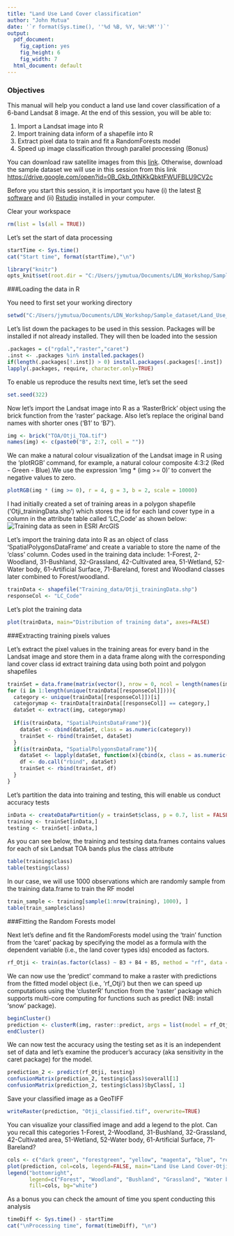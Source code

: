 ```yaml
---
title: "Land Use Land Cover classification"
author: "John Mutua"
date: '`r format(Sys.time(), ''%d %B, %Y, %H:%M'')`'
output:
  pdf_document:
    fig_caption: yes
    fig_height: 6
    fig_width: 7
  html_document: default
---
```


### Objectives
This manual will help you conduct a land use land cover classification of a 6-band Landsat 8 image.
At the end of this session, you will be able to:

1.  Import a Landsat image into R 
2.  Import training data inform of a shapefile into R
3.  Extract pixel data to train and fit a RandomForests model
4.  Speed up image classification through parallel processing (Bonus)

You can download raw satellite images from this [link](http://earthexplorer.usgs.gov/). Otherwise,
download the sample dataset we will use in this session from this link <https://drive.google.com/open?id=0B_Gkb_0tNKkQbktFWUFBLU9CV2c>

Before you start this session, it is important you have (i) the latest [R software](https://cran.r-project.org/bin/windows/base/) and (ii) [Rstudio](https://www.rstudio.com/) installed in your computer.

Clear your workspace
```r
rm(list = ls(all = TRUE))
```

Let's set the start of data processing
```r
startTime <- Sys.time()
cat("Start time", format(startTime),"\n")
```

```r
library("knitr")
opts_knit$set(root.dir = "C:/Users/jymutua/Documents/LDN_Workshop/Sample_dataset/Land_Use_Land_Cover")
```

###Loading the data in R

You need to first set your working directory
```r
setwd("C:/Users/jymutua/Documents/LDN_Workshop/Sample_dataset/Land_Use_Land_Cover")
```

Let's list down the packages to be used in this session. Packages will be installed if not already installed.
They will then be loaded into the session
```r
.packages = c("rgdal","raster","caret")
.inst <- .packages %in% installed.packages()
if(length(.packages[!.inst]) > 0) install.packages(.packages[!.inst])
lapply(.packages, require, character.only=TRUE)
```

To enable us reproduce the results next time, let's set the seed
```r
set.seed(322)
```

Now let’s import the Landsat image into R as a 'RasterBrick' object using the brick function from the 'raster' package. 
Also let’s replace the original band names with shorter ones (‘B1’ to ‘B7’).
```r
img <- brick("TOA/Otji_TOA.tif")
names(img) <- c(paste0("B", 2:7, coll = "")) 
```

We can make a natural colour visualization of the Landsat image in R using the 'plotRGB' command, for example, 
a natural colour composite 4:3:2  (Red - Green - Blue).We use the expression 'img * (img >= 0)' to convert the negative values to zero.
```r
plotRGB(img * (img >= 0), r = 4, g = 3, b = 2, scale = 10000)
```

I had initially created a set of training areas in a polygon shapefile ('Otji_trainingData.shp') 
which stores the id for each land cover type in a column in the attribute table called ‘LC_Code’ as shown below:
![Training data as seen in ESRI ArcGIS](C:/Users/jymutua/Documents/LDN_Workshop/Sample_dataset/Land_Use_Land_Cover/figures/training_data_screenshot.png)

Let's import the training data into R as an object of class 'SpatialPolygonsDataFrame' and create 
a variable to store the name of the 'class' column. Codes used in the training data include: 
1-Forest, 2-Woodland, 31-Bushland, 32-Grassland, 42-Cultivated area, 51-Wetland, 52-Water body, 
61-Artificial Surface, 71-Bareland, forest and Woodland classes later combined to Forest/woodland.
```r
trainData <- shapefile("Training_data/Otji_trainingData.shp")
responseCol <- "LC_Code"
```

Let's plot the training data
```r
plot(trainData, main="Distribution of training data", axes=FALSE)
```

###Extracting training pixels values

Let's extract the pixel values in the training areas for every band in the Landsat image and store them in a data frame
along with the corresponding land cover class id extract training data using both point and polygon shapefiles
```r
trainSet = data.frame(matrix(vector(), nrow = 0, ncol = length(names(img)) + 1))
for (i in 1:length(unique(trainData[[responseCol]]))){
  category <- unique(trainData[[responseCol]])[i]
  categorymap <- trainData[trainData[[responseCol]] == category,]
  dataSet <- extract(img, categorymap)
  
  if(is(trainData, "SpatialPointsDataFrame")){
    dataSet <- cbind(dataSet, class = as.numeric(category))
    trainSet <- rbind(trainSet, dataSet)
  }
  if(is(trainData, "SpatialPolygonsDataFrame")){
    dataSet <- lapply(dataSet, function(x){cbind(x, class = as.numeric(rep(category, nrow(x))))})
    df <- do.call("rbind", dataSet)
    trainSet <- rbind(trainSet, df)
  }
}
```

Let's partition the data into training and testing, this will enable us conduct accuracy tests
```r
inData <- createDataPartition(y = trainSet$class, p = 0.7, list = FALSE)
training <- trainSet[inData,]
testing <- trainSet[-inData,]
```

As you can see below, the training and testsing data.frames contains values for each of six Landsat TOA bands plus the class attribute
```r
table(training$class)
table(testing$class)
```

In our case, we will use 1000 observations which are randomly sample from the training data.frame to train the RF model
```r
train_sample <- training[sample(1:nrow(training), 1000), ]
table(train_sample$class)
```

###Fitting the Random Forests model

Next let's define and fit the RandomForests model using the 'train' function from the 'caret' packag by specifying the model as a formula with the dependent
variable (i.e., the land cover types ids) encoded as factors.
```r
rf_Otji <- train(as.factor(class) ~ B3 + B4 + B5, method = "rf", data =  train_sample)
```

We can now use the 'predict' command to make a raster with predictions from the fitted model object (i.e., 'rf_Otji') 
but then we can speed up computations using the 'clusterR' function from the 'raster' package which supports multi-core 
computing for functions such as predict (NB: install 'snow' package).
```r
beginCluster()
prediction <- clusterR(img, raster::predict, args = list(model = rf_Otji))
endCluster()
```

We can now test the accuracy using the testing set as it is an independent set of data and let’s examine the producer’s accuracy 
(aka sensitivity in the caret package) for the model.
```r
prediction_2 <- predict(rf_Otji, testing)
confusionMatrix(prediction_2, testing$class)$overall[1]
confusionMatrix(prediction_2, testing$class)$byClass[, 1]
```

Save your classified image as a GeoTIFF
```r
writeRaster(prediction, "Otji_classified.tif", overwrite=TRUE)
```

You can visualize your classified image and add a legend to the plot. Can you recall this categories 1-Forest, 2-Woodland, 31-Bushland, 
32-Grassland, 42-Cultivated area, 51-Wetland, 52-Water body, 61-Artificial Surface, 71-Bareland?
```r
cols <- c("dark green", "forestgreen", "yellow", "magenta", "blue", "red")
plot(prediction, col=cols, legend=FALSE, main="Land Use Land Cover-Otjiwarongo")
legend("bottomright", 
       legend=c("Forest", "Woodland", "Bushland", "Grassland", "Water body", "Bare land"), 
       fill=cols, bg="white")
```

As a bonus you can check the amount of time you spent conducting this analysis
```r
timeDiff <- Sys.time() - startTime
cat("\nProcessing time", format(timeDiff), "\n")
```
